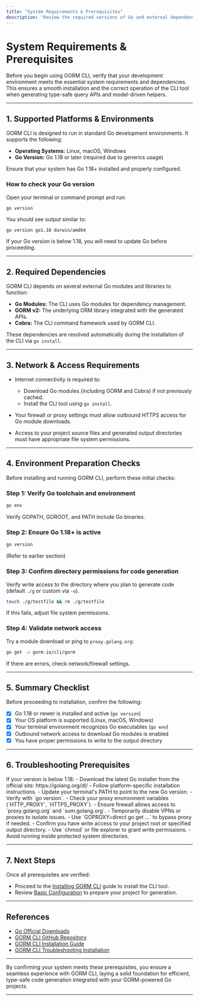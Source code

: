 ```yaml
---
title: "System Requirements & Prerequisites"
description: "Review the required versions of Go and external dependencies needed to run GORM CLI. Understand supported platforms and any initial checks to ensure your environment is prepared for installation."
---
```


# System Requirements & Prerequisites

Before you begin using GORM CLI, verify that your development environment meets the essential system requirements and dependencies. This ensures a smooth installation and the correct operation of the CLI tool when generating type-safe query APIs and model-driven helpers.

---

## 1. Supported Platforms & Environments

GORM CLI is designed to run in standard Go development environments. It supports the following:

- **Operating Systems:** Linux, macOS, Windows
- **Go Version:** Go 1.18 or later (required due to generics usage)

Ensure that your system has Go 1.18+ installed and properly configured.

### How to check your Go version

Open your terminal or command prompt and run:

```bash
go version
```

You should see output similar to:

```text
go version go1.18 darwin/amd64
```

If your Go version is below 1.18, you will need to update Go before proceeding.

---

## 2. Required Dependencies

GORM CLI depends on several external Go modules and libraries to function:

- **Go Modules:** The CLI uses Go modules for dependency management.
- **GORM v2:** The underlying ORM library integrated with the generated APIs.
- **Cobra:** The CLI command framework used by GORM CLI.

These dependencies are resolved automatically during the installation of the CLI via `go install`.

---

## 3. Network & Access Requirements

- Internet connectivity is required to:
  - Download Go modules (including GORM and Cobra) if not previously cached.
  - Install the CLI tool using `go install`.

- Your firewall or proxy settings must allow outbound HTTPS access for Go module downloads.

- Access to your project source files and generated output directories must have appropriate file system permissions.

---

## 4. Environment Preparation Checks

Before installing and running GORM CLI, perform these initial checks:

### Step 1: Verify Go toolchain and environment

```bash
go env
```

Verify GOPATH, GOROOT, and PATH include Go binaries.

### Step 2: Ensure Go 1.18+ is active

```bash
go version
```

(Refer to earlier section)

### Step 3: Confirm directory permissions for code generation

Verify write access to the directory where you plan to generate code (default `./g` or custom via `-o`).

```bash
touch ./g/testfile && rm ./g/testfile
```

If this fails, adjust file system permissions.

### Step 4: Validate network access

Try a module download or ping to `proxy.golang.org`:

```bash
go get -u gorm.io/cli/gorm
```

If there are errors, check network/firewall settings.

---

## 5. Summary Checklist

Before proceeding to installation, confirm the following:

- [x] Go 1.18 or newer is installed and active (`go version`)
- [x] Your OS platform is supported (Linux, macOS, Windows)
- [x] Your terminal environment recognizes Go executables (`go env`)
- [x] Outbound network access to download Go modules is enabled
- [x] You have proper permissions to write to the output directory

---

## 6. Troubleshooting Prerequisites

<AccordionGroup title="Common Environment Issues and Solutions">
<Accordion title="Go Version Not Supported">
If your version is below 1.18:
- Download the latest Go installer from the official site: https://golang.org/dl/
- Follow platform-specific installation instructions.
- Update your terminal's PATH to point to the new Go version.
- Verify with `go version`.
</Accordion>
<Accordion title="Network or Proxy Errors When Installing">
- Check your proxy environment variables (`HTTP_PROXY`, `HTTPS_PROXY`).
- Ensure firewall allows access to `proxy.golang.org` and `sum.golang.org`.
- Temporarily disable VPNs or proxies to isolate issues.
- Use `GOPROXY=direct go get ...` to bypass proxy if needed.
</Accordion>
<Accordion title="Permission Denied Errors When Generating Code">
- Confirm you have write access to your project root or specified output directory.
- Use `chmod` or file explorer to grant write permissions.
- Avoid running inside protected system directories.
</Accordion>
</AccordionGroup>

---

## 7. Next Steps

Once all prerequisites are verified:

- Proceed to the [Installing GORM CLI](./installing-cli) guide to install the CLI tool.
- Review [Basic Configuration](../first-steps/initial-configuration) to prepare your project for generation.

---

## References

- [Go Official Downloads](https://golang.org/dl/)
- [GORM CLI GitHub Repository](https://github.com/go-gorm/cli)
- [GORM CLI Installation Guide](./installing-cli)
- [GORM CLI Troubleshooting Installation](./troubleshooting-install)

---

By confirming your system meets these prerequisites, you ensure a seamless experience with GORM CLI, laying a solid foundation for efficient, type-safe code generation integrated with your GORM-powered Go projects.

---